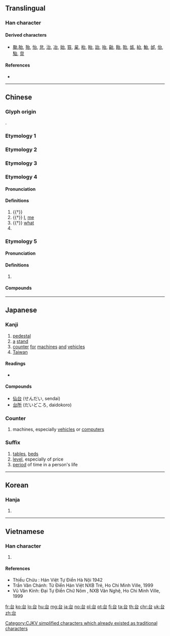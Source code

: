 {{also|臺|檯|颱|枱}}
==Translingual==
{{stroke order|strokes=5}}

===Han character===
{{Han char|rn=30|rad=口|as=02|sn=5|four=23600|canj=IR|ids=⿱厶口}}

====Derived characters====
* [[颱]],[[胎]], [[殆]], [[怡]], [[怠]], [[治]], [[冶]], [[始]], [[笞]], [[枲]], [[枱]], [[眙]], [[詒]], [[咍]], [[齝]], [[飴]], [[貽]], [[瓵]], [[紿]], [[鮐]], [[邰]], [[佁]], [[駘]], [[炱]]

====References====
* {{Han ref|kx=0172.130|dkj=03246|dj=0384.010|hdz=10575.020|uh=53F0|ud=21488|bh=A578|bd=42360}}

----

==Chinese==

===Glyph origin===
{{Han etym}}
{{Han compound|㠯|口|c1=p|c2=s|t2=mouth|ls=psc}}.

===Etymology 1===
{{zh-see|臺}}

===Etymology 2===
{{zh-see|颱}}

===Etymology 3===
{{zh-see|檯}}

===Etymology 4===
{{zh-forms}}

====Pronunciation====
{{zh-pron
|m=yí
|c=ji4
|h=
|mn=î
|w=
|mc=1
|oc=1,4
|ma=
|cat=a,pron,pn
}}

====Definitions====
{{zh-hanzi}}

# {{†}} {{zh-original|怡|[[happy]], [[pleased]]}}
# {{†}} [[I]], [[me]]
# {{†}} [[what]]
# {{surname|lang=zh}}

===Etymology 5===
{{zh-forms}}

====Pronunciation====
{{zh-pron
|m=tāi
|c=toi1
|h=
|mn=thai
|w=
|mc=2
|oc=n,1
|ma=
|cat=pn
}}

====Definitions====
{{zh-hanzi}}

# {{n-g|Used in place names.}}

====Compounds====
{{zh-der|天台山|台州}}

----

==Japanese==

===Kanji===
{{ja-kanji|grade=2|rs=口02|style=s|kyu=臺}}

# [[pedestal]]
# [[a]] [[stand]]
# [[counter]] [[for]] [[machines]] [[and]] [[vehicles]]
# [[Taiwan]]

====Readings====
* {{ja-readings|goon=[[だい]] (dai), [[たい]] (tai), [[い]] (i)|kanon=[[たい]] (tai), [[い]] (i)|kun=[[うてな]] (utena), [[よろこぶ]] (yorokobu)}}

====Compounds====
* [[仙台]] (せんだい, sendai)
* [[台所]] (だいどころ, daidokoro)

===Counter===
{{ja-pos|だい|counter}}

# machines, especially [[vehicles]] or [[computer]]s

===Suffix===
{{ja-pos|だい|suffix}}

# [[table]]s, [[bed]]s
# [[level]], especially of price
# [[period]] of time in a person's life

----

==Korean==

===Hanja===
{{ko-hanja|hangeul=[[태]], [[이]], [[대]]|rv=tae, i, dae|mr=t'ae, i, dae}}

# {{defn|lang=ko|sort=口02}}

----

==Vietnamese==

===Han character===
{{vi-hantu|[[thai]], [[đài]], [[di]], [[đày]], [[thay]], [[thơi]], [[hai]], [[hay]], [[thài]]|rs=口02}}

# {{defn|lang=vi|sort=口02}}

====References====
* Thiều Chửu : Hán Việt Tự Điển Hà Nội 1942
* Trần Văn Chánh: Từ Điển Hán Việt NXB Trẻ, Ho Chi Minh Ville, 1999
* Vũ Văn Kính: Đại Tự Điển Chữ Nôm , NXB Văn Nghệ, Ho Chi Minh Ville, 1999

[[Category:CJKV simplified characters which already existed as traditional characters]]

[[fr:台]]
[[ko:台]]
[[lo:台]]
[[hu:台]]
[[mg:台]]
[[ja:台]]
[[no:台]]
[[pl:台]]
[[pt:台]]
[[fi:台]]
[[ta:台]]
[[th:台]]
[[chr:台]]
[[uk:台]]
[[zh:台]]